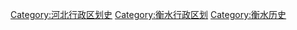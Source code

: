 [[Category:河北行政区划史|Category:河北行政区划史]]
[[Category:衡水行政区划|Category:衡水行政区划]]
[[Category:衡水历史|Category:衡水历史]]